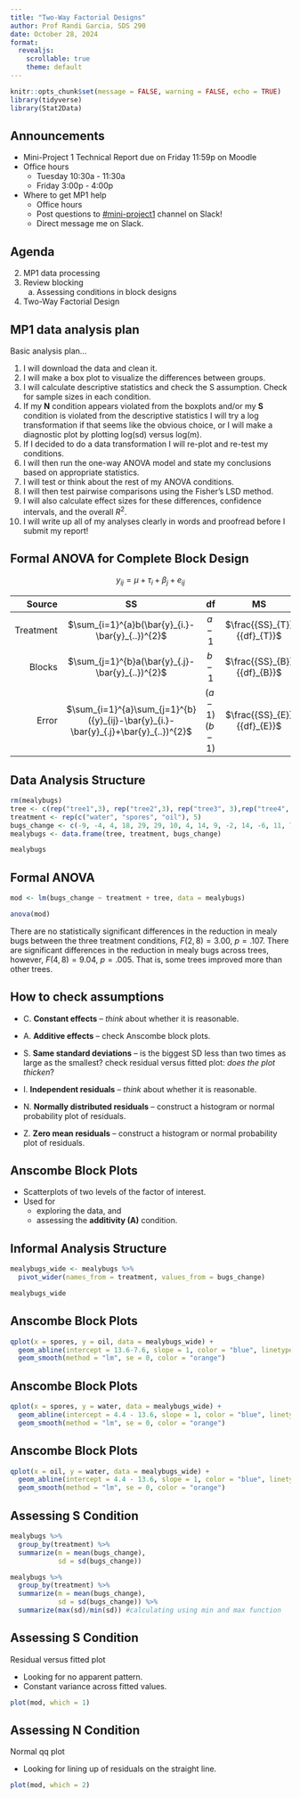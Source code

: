 ```yaml
---
title: "Two-Way Factorial Designs"
author: Prof Randi Garcia, SDS 290
date: October 28, 2024
format: 
  revealjs:
    scrollable: true
    theme: default
---
```


```r
knitr::opts_chunk$set(message = FALSE, warning = FALSE, echo = TRUE)
library(tidyverse)
library(Stat2Data)
```

## Announcements

-   Mini-Project 1 Technical Report due on Friday 11:59p on Moodle
-   Office hours
    -   Tuesday 10:30a - 11:30a
    -   Friday 3:00p - 4:00p
-   Where to get MP1 help
    -   Office hours
    -   Post questions to [#mini-project1](https://smith.enterprise.slack.com/archives/C07TF997R6J) channel on Slack!
    -   Direct message me on Slack.

## Agenda

2.  MP1 data processing
3.  Review blocking
    a.  Assessing conditions in block designs
4.  Two-Way Factorial Design

## MP1 data analysis plan

Basic analysis plan...

1.  I will download the data and clean it.
2.  I will make a box plot to visualize the differences between groups.
3.  I will calculate descriptive statistics and check the S assumption. Check for sample sizes in each condition.
4.  If my **N** condition appears violated from the boxplots and/or my **S** condition is violated from the descriptive statistics I will try a log transformation if that seems like the obvious choice, or I will make a diagnostic plot by plotting log(sd) versus log(m).
5.  If I decided to do a data transformation I will re-plot and re-test my conditions.
6.  I will then run the one-way ANOVA model and state my conclusions based on appropriate statistics.
7.  I will test or think about the rest of my ANOVA conditions.
8.  I will then test pairwise comparisons using the Fisher's LSD method.
9.  I will also calculate effect sizes for these differences, confidence intervals, and the overall $R^2$.
10. I will write up all of my analyses clearly in words and proofread before I submit my report!

## Formal ANOVA for Complete Block Design

$${y}_{ij}={\mu}+{\tau}_{i}+{\beta}_{j}+{e}_{ij}$$

|    Source |                                         SS                                          |      df      |             MS              |              F              |
|--------------:|:-------------:|:-------------:|:-------------:|:-------------:|
| Treatment |                  $\sum_{i=1}^{a}b(\bar{y}_{i.}-\bar{y}_{..})^{2}$                   |    $a-1$     | $\frac{{SS}_{T}}{{df}_{T}}$ | $\frac{{MS}_{T}}{{MS}_{E}}$ |
|    Blocks |                  $\sum_{j=1}^{b}a(\bar{y}_{.j}-\bar{y}_{..})^{2}$                   |    $b-1$     | $\frac{{SS}_{B}}{{df}_{B}}$ | $\frac{{MS}_{B}}{{MS}_{E}}$ |
|     Error | $\sum_{i=1}^{a}\sum_{j=1}^{b}({y}_{ij}-\bar{y}_{i.}-\bar{y}_{.j}+\bar{y}_{..})^{2}$ | $(a-1)(b-1)$ | $\frac{{SS}_{E}}{{df}_{E}}$ |                             |

## Data Analysis Structure

```r
rm(mealybugs)
tree <- c(rep("tree1",3), rep("tree2",3), rep("tree3", 3),rep("tree4", 3), rep("tree5", 3))
treatment <- rep(c("water", "spores", "oil"), 5)
bugs_change <- c(-9, -4, 4, 18, 29, 29, 10, 4, 14, 9, -2, 14, -6, 11, 7)
mealybugs <- data.frame(tree, treatment, bugs_change)
```

```r
mealybugs
```

## Formal ANOVA

```r
mod <- lm(bugs_change ~ treatment + tree, data = mealybugs)

anova(mod)
```

There are no statistically significant differences in the reduction in mealy bugs between the three treatment conditions, $F(2, 8) = 3.00$, $p = .107$. There are significant differences in the reduction in mealy bugs across trees, however, $F(4, 8) = 9.04$, $p = .005$. That is, some trees improved more than other trees.

## How to check assumptions

-   C. **Constant effects** -- *think* about whether it is reasonable.

-   A. **Additive effects** -- check Anscombe block plots.

-   S. **Same standard deviations** -- is the biggest SD less than two times as large as the smallest? check residual versus fitted plot: *does the plot thicken*?

-   I. **Independent residuals** -- *think* about whether it is reasonable.

-   N. **Normally distributed residuals** -- construct a histogram or normal probability plot of residuals.

-   Z. **Zero mean residuals** -- construct a histogram or normal probability plot of residuals.

## Anscombe Block Plots

-   Scatterplots of two levels of the factor of interest.
-   Used for
    -   exploring the data, and
    -   assessing the **additivity (A)** condition.

## Informal Analysis Structure

```r
mealybugs_wide <- mealybugs %>%
  pivot_wider(names_from = treatment, values_from = bugs_change)

mealybugs_wide
```

## Anscombe Block Plots

```r
qplot(x = spores, y = oil, data = mealybugs_wide) +
  geom_abline(intercept = 13.6-7.6, slope = 1, color = "blue", linetype = 2) + 
  geom_smooth(method = "lm", se = 0, color = "orange")
```

## Anscombe Block Plots

```r
qplot(x = spores, y = water, data = mealybugs_wide) +
  geom_abline(intercept = 4.4 - 13.6, slope = 1, color = "blue", linetype = 2) + 
  geom_smooth(method = "lm", se = 0, color = "orange")
```

## Anscombe Block Plots

```r
qplot(x = oil, y = water, data = mealybugs_wide) +
  geom_abline(intercept = 4.4 - 13.6, slope = 1, color = "blue", linetype = 2) + 
  geom_smooth(method = "lm", se = 0, color = "orange")
```

## Assessing S Condition

```r
mealybugs %>%
  group_by(treatment) %>%
  summarize(m = mean(bugs_change),
            sd = sd(bugs_change))

mealybugs %>%
  group_by(treatment) %>%
  summarize(m = mean(bugs_change),
            sd = sd(bugs_change)) %>%
  summarize(max(sd)/min(sd)) #calculating using min and max function
```

## Assessing S Condition

Residual versus fitted plot

-   Looking for no apparent pattern.
-   Constant variance across fitted values.

```r
plot(mod, which = 1)
```

## Assessing N Condition

Normal qq plot

-   Looking for lining up of residuals on the straight line.

```r
plot(mod, which = 2)
```

<!-- # New Example Studies -->

<!-- ## Paper Helicopters -->

<!-- [Paper helicopters](https://williamghunter.net/images/teaching-engineers-experimental-design-with-a-paper-helicopter/teaching-engineers-experimental-design-with-a-paper-helicopter-image1.png) can be cut from one half of an 8.5 by 11 sheet of paper. We can conduct an experiment by dropping helicopters from a fixed height and clocking the time it takes to drop. We can vary wing length: 4.25 in, 4.0 in, 3.75 in, and 3.5 in, as well as body width: 3.25 in, 3.75 in, 4.0 in, and 4.25 in. We'll make 32 planes and randomly assign them to the 16 combinations. -->

<!-- ## Parks and Recreation -->

<!-- Deputy director of the Pawnee Parks and Rec department, Leslie Knope, needs to know how resistant different vegetative types are to trampling so that the number of visitors can be controlled in sensitive areas. Twenty lanes of a park are established, each .5 m wide and 1.5 m long. These twenty lanes are randomly assigned to five treatments: 0, 25, 75, 200, or 500 walking passes. Each pass consists of a 70-kg individual wearing boots, walking in a natural gait. One year after trampling, the average height of the vegetation along the lanes are measured. -->

<!-- ## Design Name Disambiguation -->

<!-- **One-Way Design** -->

<!-- -   If the factor is a true experimental factor -->
<!--     -   One-Way **Randomized** Design -->

<!-- **Block design** -->

<!-- -   If every block gets every treatment -->
<!--     -   **Complete** Block Design -->
<!-- -   If the factor of interest is experimental -->
<!--     -   **Randomized** Complete Block Design -->

<!-- ## Design Name Disambiguation -->

<!-- **Two-Way Factorial Design** -->

<!-- -   If at least one factor of interest is experimental -->
<!--     -   **Randomized** Two-Way Factorial -->
<!-- -   There is no blocking in this design -->

<!-- ## Piglets -->

<!-- It seems natural to think that adding the right vitamins to a pig's diet might produce fatter pigs faster. You've decided to study the effects of B12 in two doses (0mg and 5mg). But pigs have bacteria living in their intestines that might prevent the uptake of vitamins, so you decided to give antibiotics to the pigs in one of two doses (0mg or 40 mg). You design your experiment in such a way that 3 piglets are randomly assigned to each of the 4 treatment conditions. You measure their weight every day, and take each pig's average daily weight gain as your final number recorded. -->

<!-- ## Two-Way Factorial Design Factor Diagram -->

<!-- ![](pics/piglets.png) -->

<!-- -   Draw the factor diagram -->

<!-- ## Research Questions in a Two-Way Factorial Design -->

<!-- 1.  Does treatment A have an effect on the response variable? -->
<!--     -   Is there a main effect of factor A? -->
<!-- 2.  Does treatment B have an effect on the response variable? -->
<!--     -   Is there a main effect of factor B? -->
<!-- 3.  Does being in a specific combination of treatments have an effect over and above the additive effects of treatment A and B alone? -->
<!--     -   Is there an interaction between factor A and factor B? -->

<!-- ## Two-Way Factorial Design Formulas -->

<!-- $${y}_{ijk}={\mu}+{\alpha}_{i}+{\beta}_{j}+{\alpha\beta}_{ij}+{e}_{ijk}$$ -->

<!-- -   Where $i$, from 1 to $a$, is the level of the first factor, -->
<!-- -   $j$, from 1 to $b$, is the level of the second factor, -->
<!-- -   and $k$, from 1 to $n$, is the observation in each cell. -->

<!-- ## Sum of Squares (SS) -->

<!-- $${SS}_{A} = \sum_{i=1}^{a}bn(\bar{y}_{i..}-\bar{y}_{…})^{2}$$ -->

<!-- $${SS}_{B} = \sum_{j=1}^{b}an(\bar{y}_{.j.}-\bar{y}_{…})^{2}$$ -->

<!-- $${SS}_{AB} = n\sum_{i=1}^{a}\sum_{j=1}^{b}(\bar{y}_{ij.}-\bar{y}_{i..}-\bar{y}_{.j.}+\bar{y}_{…})^{2}$$ -->

<!-- $${SS}_{E} = \sum_{i=1}^{a}\sum_{j=1}^{b}\sum_{k=1}^{n}({y}_{ijk}-\bar{y}_{ij.})^{2}$$ -->

<!-- ## Degrees of Freedom (df) -->

<!-- $${df}_{A}=a-1$$ -->

<!-- $${df}_{B}=b-1$$ -->

<!-- $${df}_{AB}=(a-1)(b-1)$$ -->

<!-- $${df}_{E}=ab(n-1)$$ -->

<!-- ## Mean Squares (MS) -->

<!-- $${MS}_{A}=\frac{{SS}_{A}}{{df}_{A}}$$ -->

<!-- $${MS}_{B}=\frac{{SS}_{B}}{{df}_{B}}$$ -->

<!-- $${MS}_{AB}=\frac{{SS}_{AB}}{{df}_{AB}}$$ -->

<!-- $${MS}_{E}=\frac{{SS}_{E}}{{df}_{E}}$$ -->

<!-- ## F-ratios and the F-distribution -->

<!-- The ultimate statistics we want to calculate is Variability in treatment effects/Variability in residuals. The F-ratio. -->

<!-- $$F = \frac{{MS}_{A}}{{MS}_{E}}$$ -->

<!-- $$F = \frac{{MS}_{B}}{{MS}_{E}}$$ -->

<!-- $$F = \frac{{MS}_{AB}}{{MS}_{E}}$$ -->

<!-- ## ANOVA Source Table for Two-Way Factorial -->

<!-- $${y}_{ijk}={\mu}+{\alpha}_{i}+{\beta}_{j}+{\alpha\beta}_{ij}+{e}_{ijk}$$ -->

<!-- |         Source |                                             SS                                             |      df      |              MS               |              F               | -->
<!-- |--------------:|:-------------:|:-------------:|:-------------:|:-------------:| -->
<!-- |    Treatment A |                     $\sum_{i=1}^{a}bn(\bar{y}_{i..}-\bar{y}_{…})^{2}$                      |    $a-1$     |  $\frac{{SS}_{A}}{{df}_{A}}$  | $\frac{{MS}_{A}}{{MS}_{E}}$  | -->
<!-- |    Treatment B |                     $\sum_{j=1}^{b}an(\bar{y}_{.j.}-\bar{y}_{…})^{2}$                      |    $b-1$     |  $\frac{{SS}_{B}}{{df}_{B}}$  | $\frac{{MS}_{B}}{{MS}_{E}}$  | -->
<!-- | Interaction AB | $n\sum_{i=1}^{a}\sum_{j=1}^{b}(\bar{y}_{ij.}-\bar{y}_{i..}-\bar{y}_{.j.}+\bar{y}_{…})^{2}$ | $(a-1)(b-1)$ | $\frac{{SS}_{AB}}{{df}_{AB}}$ | $\frac{{MS}_{AB}}{{MS}_{E}}$ | -->
<!-- |          Error |         $\sum_{i=1}^{a}\sum_{j=1}^{b}\sum_{k=1}^{n}({y}_{ijk}-\bar{y}_{ij.})^{2}$          |  $ab(n-1)$   |  $\frac{{SS}_{E}}{{df}_{E}}$  |                              | -->

<!-- ## Interaction Graphs -->

<!-- For each of the following interaction graphs, answer the following questions with **YES** or **NO**. -->

<!-- 1.  Is there a main effect of B12? -->
<!-- 2.  Is there a main effect of antibiotics? -->
<!-- 3.  Is there an interaction between B12 and antibiotics? -->

<!-- ## Practice 1 -->

<!-- ```{r, echo = FALSE, warning=FALSE, message=FALSE} -->
<!-- library(dplyr) -->
<!-- library(ggplot2) -->
<!-- piglets <- data.frame(gain = c(4, 4, 4, -->
<!--                                5, 5, 5, -->
<!--                                6, 6, 6, -->
<!--                                7, 7, 7), -->
<!--                       group = as.factor(c(rep(1, 3), rep(2, 3), rep(3, 3), rep(4, 3))), -->
<!--                       antibiotic = c(rep("0mg", 3), rep("40mg", 3), rep("0mg", 3), rep("40mg", 3)), -->
<!--                       B12 = c(rep("0mg", 6), rep("5mg", 6))) -->

<!-- ggplot(piglets, aes(x = B12, y = gain, -->
<!--                     group = antibiotic, -->
<!--                     linetype = antibiotic, -->
<!--                     shape = antibiotic, -->
<!--                     color = antibiotic)) + -->
<!--   geom_point() + -->
<!--   geom_smooth(method = "lm", se = 0) + -->
<!--   ylim(2, 9) -->
<!-- ``` -->

<!-- ## Practice 1 -->

<!-- ```{r, echo = FALSE, warning=FALSE, message=FALSE} -->
<!-- library(dplyr) -->
<!-- library(ggplot2) -->
<!-- piglets <- data.frame(gain = c(4, 4, 4, -->
<!--                                5, 5, 5, -->
<!--                                6, 6, 6, -->
<!--                                7, 7, 7), -->
<!--                       group = as.factor(c(rep(1, 3), rep(2, 3), rep(3, 3), rep(4, 3))), -->
<!--                       antibiotic = c(rep("0mg", 3), rep("40mg", 3), rep("0mg", 3), rep("40mg", 3)), -->
<!--                       B12 = c(rep("0mg", 6), rep("5mg", 6))) -->

<!-- ggplot(piglets, aes(x = B12, y = gain, -->
<!--                     group = antibiotic, -->
<!--                     linetype = antibiotic, -->
<!--                     shape = antibiotic, -->
<!--                     color = antibiotic)) + -->
<!--   geom_point() + -->
<!--   geom_smooth(method = "lm", se = 0) + -->
<!--   ylim(2, 9) -->
<!-- ``` -->

<!-- ------------------------------------------------------------------------ -->

<!-- 1.  YES -->
<!-- 2.  YES -->
<!-- 3.  NO -->

<!-- ## Practice 2 -->

<!-- ```{r, echo = FALSE, warning=FALSE, message=FALSE} -->
<!-- library(dplyr) -->
<!-- library(ggplot2) -->
<!-- piglets <- data.frame(gain = c(4, 4, 4, -->
<!--                                7, 7, 7, -->
<!--                                4, 4, 4, -->
<!--                                7, 7, 7), -->
<!--                       group = as.factor(c(rep(1, 3), rep(2, 3), rep(3, 3), rep(4, 3))), -->
<!--                       antibiotic = c(rep("0mg", 3), rep("40mg", 3), rep("0mg", 3), rep("40mg", 3)), -->
<!--                       B12 = c(rep("0mg", 6), rep("5mg", 6))) -->

<!-- ggplot(piglets, aes(x = B12, y = gain, -->
<!--                     group = antibiotic, -->
<!--                     linetype = antibiotic, -->
<!--                     shape = antibiotic, -->
<!--                     color = antibiotic)) + -->
<!--   geom_point() + -->
<!--   geom_smooth(method = "lm", se = 0) + -->
<!--   ylim(2, 9) -->
<!-- ``` -->

<!-- ## Practice 2 -->

<!-- ```{r, echo = FALSE, warning=FALSE, message=FALSE} -->
<!-- library(dplyr) -->
<!-- library(ggplot2) -->
<!-- piglets <- data.frame(gain = c(4, 4, 4, -->
<!--                                7, 7, 7, -->
<!--                                4, 4, 4, -->
<!--                                7, 7, 7), -->
<!--                       group = as.factor(c(rep(1, 3), rep(2, 3), rep(3, 3), rep(4, 3))), -->
<!--                       antibiotic = c(rep("0mg", 3), rep("40mg", 3), rep("0mg", 3), rep("40mg", 3)), -->
<!--                       B12 = c(rep("0mg", 6), rep("5mg", 6))) -->

<!-- ggplot(piglets, aes(x = B12, y = gain, -->
<!--                     group = antibiotic, -->
<!--                     linetype = antibiotic, -->
<!--                     shape = antibiotic, -->
<!--                     color = antibiotic)) + -->
<!--   geom_point() + -->
<!--   geom_smooth(method = "lm", se = 0) + -->
<!--   ylim(2, 9) -->
<!-- ``` -->

<!-- ------------------------------------------------------------------------ -->

<!-- 1.  NO -->
<!-- 2.  YES -->
<!-- 3.  NO -->

<!-- ## Two-Way Factorial in R -->

<!-- [See Two-Way Factorial code](https://randilgarcia.github.io/sds290spring24/code/09_two-way_fac_inR.Rmd) -->

<!-- ## Teaching Methods -->

<!-- A professor wanted to compare three different teaching methods to determine how students  -->

<!-- would perceive the course: 1) instructionist, 2) inquiry-based, and 3) team-based. She randomly assigned the same class (same topic different students) from 6 different semesters to treatments. At the end of the semester students were asked to rate the course on a 5-point scale, and the average class rating was calculated.  -->

<!-- ## Anxiety and Memory -->

<!-- A psychologist wants to study the effect of anxiety on 4 different types of memory. Twelve participants are assigned to one of two anxiety conditions: 1) low anxiety group is told that they will be awarded \$5 for participation and \$10 if they remember sufficiently accurately, and 2) high anxiety group is told they will be awarded \$5 for participation and \$100 if they remember sufficiently accurately. All subjects perform four memory trials in random order, testing 4 different types of memory. The number of errors on each trial is recorded.      -->
